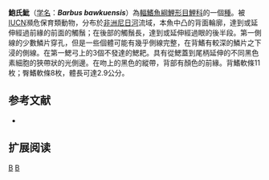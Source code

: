 {{Speciesbox 
| taxon = Barbus bawkuensis
| status = EN
| status_system = IUCN3.1
| authority = [[Hopson|Hopson]], 1965
| synonyms = 
}}
'''鮑氏魮'''（[[学名|学名]]：'''''Barbus bawkuensis'''''）為[[輻鰭魚綱|輻鰭魚綱]][[鯉形目|鯉形目]][[鯉科|鯉科]]的一個[[種|種]]。被[[IUCN|IUCN]]瀕危保育類動物，分布於[[非洲|非洲]][[尼日河|尼日河]]流域，本魚中凸的背面輪廓，達到或延伸經過前緣的前面的觸鬚；在後部的觸鬚長，達到或延伸經過眼的後半段。第一側線的少數鱗片穿孔，但是一些個體可能有幾乎側線完整，在背鰭有較深的鱗片之下浸的側線。在第一鰓弓上的3個不發達的鰓耙。具有從鰓蓋到尾柄延伸的不同黑色素細胞的狹帶狀的光側邊。在吻上的黑色的縱帶，背部有顏色的前緣。背鰭軟條11枚；臀鰭軟條8枚，體長可達2.9公分。

== 参考文献 ==
*{{FishBase_species|genus=Barbus|species=bawkuensis|year=2011|month=12}}

== 扩展阅读 ==
{{refbegin}}
{{wikispecies-inline|Barbus bawkuensis|鮑氏魮}}
{{refend}}
{{Taxonbar|from=Q2042996}}

[[Category:魮屬|B]]
[[Category:1965年描述的魚類|B]]

{{魚類小作品}}